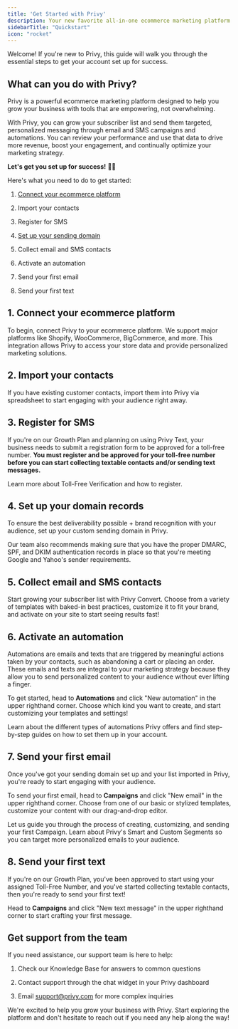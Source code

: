 ```yaml
---
title: 'Get Started with Privy'
description: Your new favorite all-in-one ecommerce marketing platform.
sidebarTitle: "Quickstart"
icon: "rocket"
---
```


Welcome! If you're new to Privy, this guide will walk you through the essential steps to get your account set up for success.

## What can you do with Privy?

Privy is a powerful ecommerce marketing platform designed to help you grow your business with tools that are empowering, not overwhelming.

With Privy, you can grow your subscriber list and send them targeted, personalized messaging through email and SMS campaigns and automations. You can review your performance and use that data to drive more revenue, boost your engagement, and continually optimize your marketing strategy.

**Let's get you set up for success!** 💪🏼

Here's what you need to do to get started:

1. [Connect your ecommerce platform](/docs/learn/integrations/overview-integrations)

2. Import your contacts

3. Register for SMS

4. [Set up your sending domain](docs/learn/deliverability/use-a-custom-sending-domain)

5. Collect email and SMS contacts

6. Activate an automation

7. Send your first email

8. Send your first text

## 1. Connect your ecommerce platform

To begin, connect Privy to your ecommerce platform. We support major platforms like Shopify, WooCommerce, BigCommerce, and more. This integration allows Privy to access your store data and provide personalized marketing solutions.

<CardGroup cols={2}>
  <Card horizontal title="Install Privy on your site" icon="globe" />

  <Card horizontal title="Integrate with your Email Service Provider" icon="envelope" />
</CardGroup>

## 2. Import your contacts

If you have existing customer contacts, import them into Privy via spreadsheet to start engaging with your audience right away.

## 3. Register for SMS

If you're on our Growth Plan and planning on using Privy Text, your business needs to submit a registration form to be approved for a toll-free number. **You must register and be approved for your toll-free number before you can start collecting textable contacts and/or sending text messages.**

<Card horizontal title="Toll-Free Verification" icon="mobile">
  Learn more about Toll-Free Verification and how to register.
</Card>

## 4. Set up your domain records

To ensure the best deliverability possible + brand recognition with your audience, set up your custom sending domain in Privy.

Our team also recommends making sure that you have the proper DMARC, SPF, and DKIM authentication records in place so that you're meeting Google and Yahoo's sender requirements.

<CardGroup cols={2}>
  <Card horizontal title="Set up your custom sending domain" icon="globe" />

  <Card horizontal title="Make sure your domain is authenticated" icon="envelope" />
</CardGroup>

## 5. Collect email and SMS contacts

Start growing your subscriber list with Privy Convert. Choose from a variety of templates with baked-in best practices, customize it to fit your brand, and activate on your site to start seeing results fast!



<Card title="Launch your first display" icon="bolt" horizontal={true} href="/learn/displays/create/create-a-display.mdx">

</Card>



## 6. Activate an automation

Automations are emails and texts that are triggered by meaningful actions taken by your contacts, such as abandoning a cart or placing an order. These emails and texts are integral to your marketing strategy because they allow you to send personalized content to your audience without ever lifting a finger.

To get started, head to **Automations** and click "New automation" in the upper righthand corner. Choose which kind you want to create, and start customizing your templates and settings!

<Card title="Explore types of Automations" icon="globe">
  Learn about the different types of automations Privy offers and find step-by-step guides on how to set them up in your account.
</Card>

## 7. Send your first email

Once you've got your sending domain set up and your list imported in Privy, you're ready to start engaging with your audience.

To send your first email, head to **Campaigns** and click "New email" in the upper righthand corner. Choose from one of our basic or stylized templates, customize your content with our drag-and-drop editor.

<CardGroup cols={2}>
  <Card title="Creating your first email" icon="globe">
    Let us guide you through the process of creating, customizing, and sending your first Campaign.
  </Card>

  <Card title="Explore segmentation" icon="envelope">
    Learn about Privy's Smart and Custom Segments so you can target more personalized emails to your audience.
  </Card>
</CardGroup>

## 8. Send your first text

If you're on our Growth Plan, you've been approved to start using your assigned Toll-Free Number, and you've started collecting textable contacts, then you're ready to send your first text!

Head to **Campaigns** and click "New text message" in the upper righthand corner to start crafting your first message.

<Card horizontal title="Creating your first text message" icon="globe" />

## Get support from the team

If you need assistance, our support team is here to help:

1. Check our Knowledge Base for answers to common questions

2. Contact support through the chat widget in your Privy dashboard

3. Email [support@privy.com](mailto:support@privy.com) for more complex inquiries

We're excited to help you grow your business with Privy. Start exploring the platform and don't hesitate to reach out if you need any help along the way!